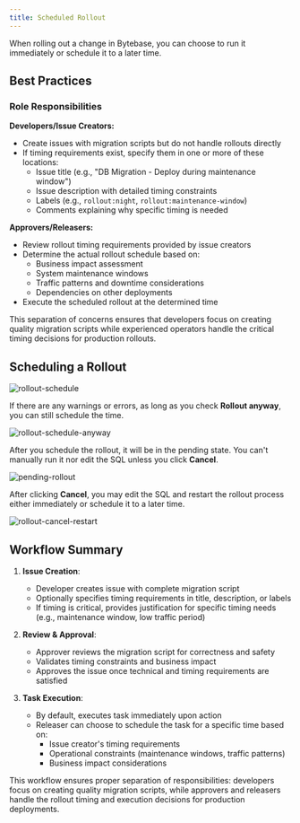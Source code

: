 ```yaml
---
title: Scheduled Rollout
---
```


When rolling out a change in Bytebase, you can choose to run it immediately or schedule it to a later time.

## Best Practices

### Role Responsibilities

**Developers/Issue Creators:**

- Create issues with migration scripts but do not handle rollouts directly
- If timing requirements exist, specify them in one or more of these locations:
  - Issue title (e.g., "DB Migration - Deploy during maintenance window")
  - Issue description with detailed timing constraints
  - Labels (e.g., `rollout:night`, `rollout:maintenance-window`)
  - Comments explaining why specific timing is needed

**Approvers/Releasers:**

- Review rollout timing requirements provided by issue creators
- Determine the actual rollout schedule based on:
  - Business impact assessment
  - System maintenance windows
  - Traffic patterns and downtime considerations
  - Dependencies on other deployments
- Execute the scheduled rollout at the determined time

This separation of concerns ensures that developers focus on creating quality migration scripts while experienced operators handle the critical timing decisions for production rollouts.

## Scheduling a Rollout

![rollout-schedule](/content/docs/change-database/scheduled-rollout/bb-rollout.webp)

If there are any warnings or errors, as long as you check **Rollout anyway**, you can still schedule the time.

![rollout-schedule-anyway](/content/docs/change-database/scheduled-rollout/bb-rollout-anyway.webp)

After you schedule the rollout, it will be in the pending state. You can't manually run it nor edit the SQL unless you click **Cancel**.

![pending-rollout](/content/docs/change-database/scheduled-rollout/bb-pending-rollout.webp)

After clicking **Cancel**, you may edit the SQL and restart the rollout process either immediately or schedule it to a later time.

![rollout-cancel-restart](/content/docs/change-database/scheduled-rollout/bb-rollout-cancel-restart.webp)

## Workflow Summary

1. **Issue Creation**:

   - Developer creates issue with complete migration script
   - Optionally specifies timing requirements in title, description, or labels
   - If timing is critical, provides justification for specific timing needs (e.g., maintenance window, low traffic period)

2. **Review & Approval**:

   - Approver reviews the migration script for correctness and safety
   - Validates timing constraints and business impact
   - Approves the issue once technical and timing requirements are satisfied

3. **Task Execution**:
   - By default, executes task immediately upon action
   - Releaser can choose to schedule the task for a specific time based on:
     - Issue creator's timing requirements
     - Operational constraints (maintenance windows, traffic patterns)
     - Business impact considerations

This workflow ensures proper separation of responsibilities: developers focus on creating quality migration scripts, while approvers and releasers handle the rollout timing and execution decisions for production deployments.
